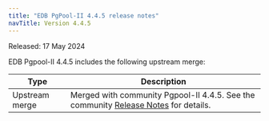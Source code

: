 ```yaml
---
title: "EDB PgPool-II 4.4.5 release notes"
navTitle: Version 4.4.5
---
```


Released: 17 May 2024

EDB Pgpool-II 4.4.5 includes the following upstream merge:

| Type           | Description                                                                                                                                          |
|----------------|------------------------------------------------------------------------------------------------------------------------------------------------------|
| Upstream merge | Merged with community Pgpool-II 4.4.5. See the community [Release Notes](https://www.pgpool.net/docs/latest/en/html/release-4-4-5.html) for details. |
